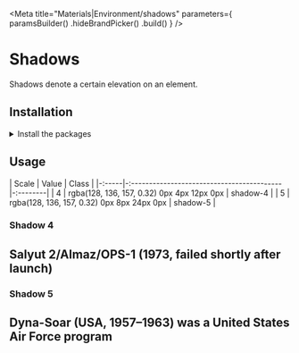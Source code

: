 
<Meta
    title="Materials|Environment/shadows"
    parameters={
        paramsBuilder()
            .hideBrandPicker()
            .build()
    }
/>

<Anchor storyId="materials-environment-shadows--shadow-4" />

# Shadows

Shadows denote a certain elevation on an element.

## Installation

<details><summary >Install the packages</summary>

Install from <a href={INSTALLATION_PAGE}>the React bundle</a> or as a single package:

```bash
npm install @orbit-ui/css-normalize @orbit-ui/tachyons
```

</details>

## Usage

| Scale | Value                                      | Class    |
|-:-----|-:------------------------------------------|-:--------|
| 4     | rgba(128, 136, 157, 0.32) 0px 4px 12px 0px | shadow-4 |
| 5     | rgba(128, 136, 157, 0.32) 0px 8px 24px 0px | shadow-5 |

### Shadow 4

<Preview>
    <Story name="shadow-4">
        <div>
            <div className="mw6 pa5 shadow-4">
                <div className="w-100 h13 bg-cloud-200" />
                <h2 className="f4 lh1 mt2">Salyut 2/Almaz/OPS-1 (1973, failed shortly after launch)</h2>
            </div>
        </div>
    </Story>
</Preview>

### Shadow 5

<Preview>
    <Story name="shadow-5">
        <div className="mw6 pa5 shadow-5 mt8">
            <div className="w-100 h13 bg-cloud-200" />
            <h2 className="f4 lh1 mt2">Dyna-Soar (USA, 1957–1963) was a United States Air Force program</h2>
        </div>
    </Story>
</Preview>

